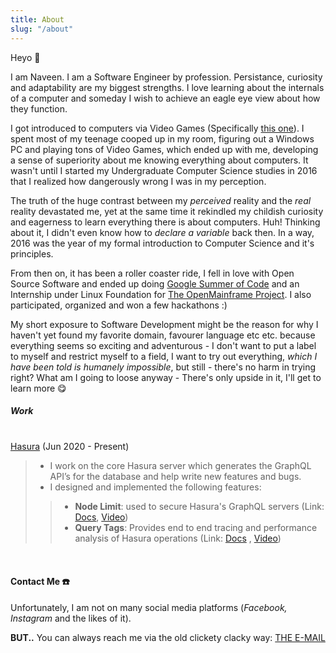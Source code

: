 ```yaml
---
title: About
slug: "/about"
---
```

Heyo 👋

I am Naveen. I am a Software Engineer by profession. Persistance, curiosity and adaptability are my biggest
strengths. I love learning about the internals of a computer and someday I wish to achieve an eagle eye view
about how they function.

I got introduced to computers via Video Games (Specifically [this
one](https://harrypotter.fandom.com/wiki/Harry_Potter_and_the_Chamber_of_Secrets_(video_game)#PC.2FMac)). I
spent most of my teenage cooped up in my room, figuring out a Windows PC and playing tons of Video Games,
which ended up with me, developing a sense of superiority about me knowing everything about computers. It
wasn't until I started my Undergraduate Computer Science studies in 2016 that I realized how dangerously wrong
I was in my perception.

The truth of the huge contrast between my _perceived_ reality and the _real_ reality devastated me, yet at the
same time it rekindled my childish curiosity and eagerness to learn everything there is about computers. Huh!
Thinking about it, I didn't even know how to _declare a variable_ back then. In a way, 2016 was the
year of my formal introduction to Computer Science and it's principles.

From then on, it has been a roller coaster ride, I fell in love with Open Source Software and ended up doing
[Google Summer of Code](https://summerofcode.withgoogle.com/archive/2019/projects/6358992580771840/) and an
Internship under Linux Foundation for [The OpenMainframe
Project](https://github.com/openmainframeproject-internship/resources/blob/master/past/2019.md). I also
participated, organized and won a few hackathons :) 

My short exposure to Software Development might be the reason for why I haven't yet found my favorite domain,
favourer language etc etc. because everything seems so exciting and adventurous - I don't want to put a label
to myself and restrict myself to a field, I want to try out everything, _which I have been told is humanely
impossible_, but still - there's no harm in trying right? What am I going to loose anyway - There's only
upside in it, I'll get to learn more 😋


##### Work 

<br/>
<Text sx={{ fontSize: [1,2,3], color:"#7e7777" }}><a target="_blank" rel="noreferrer" href="https://hasura.io">Hasura</a> (Jun 2020 - Present)</Text>

> -  I work on the core Hasura server which generates the GraphQL API’s for the database and help write new features and bugs.
> - I designed and implemented the following features:
>> - **Node Limit**:  used to secure Hasura's GraphQL servers (Link: [Docs](https://hasura.io/docs/latest/graphql/cloud/security/api-limits.html),
[Video](https://www.youtube.com/watch?v=65Er7VCF5Dw&list=PLTRTpHrUcSB8Dp3hk5SiVNHNPJdKNHzFW&index=2&t=2465s))
>> - **Query Tags**:  Provides end to end tracing and performance analysis of Hasura operations (Link: [Docs](https://hasura.io/docs/latest/graphql/cloud/query-tags.html) , [Video](https://www.youtube.com/watch?v=3LarKsNNBaE&t=2186s))

<br />

#### Contact Me ☎️

Unfortunately, I am not on many social media platforms (_Facebook, Instagram_ and the likes of it).

__BUT..__ You can always reach me via the old clickety clacky way: [THE E-MAIL](mailto:blog@naveenaidu.dev)